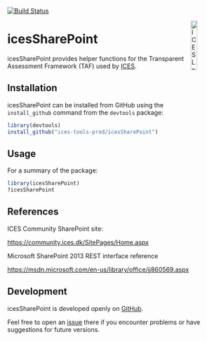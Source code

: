[![Build Status](https://travis-ci.org/ices-tools-prod/icesSharePoint.svg?branch=master)](https://travis-ci.org/ices-tools-prod/icesSharePoint)

[<img align="right" alt="ICES Logo" width="17%" height="17%" src="http://www.ices.dk/_layouts/15/1033/images/icesimg/iceslogo.png">](http://www.ices.dk/Pages/default.aspx)

icesSharePoint
=======

icesSharePoint provides helper functions for the Transparent Assessment Framework (TAF)
used by [ICES](http://www.ices.dk/Pages/default.aspx).

<!-- icesSharePoint is implemented as an [R](https://www.r-project.org) package and
available on [CRAN](https://cran.r-project.org/package=icesSharePoint). -->

Installation
------------

icesSharePoint can be installed from GitHub using the `install_github` command from the
`devtools` package:

```r
library(devtools)
install_github("ices-tools-prod/icesSharePoint")
```

Usage
-----

For a summary of the package:

```r
library(icesSharePoint)
?icesSharePoint
```

References
----------

ICES Community SharePoint site:

[https://community.ices.dk/SitePages/Home.aspx](https://community.ices.dk/SitePages/Home.aspx)

Microsoft SharePoint 2013 REST interface reference

[https://msdn.microsoft.com/en-us/library/office/jj860569.aspx](https://msdn.microsoft.com/en-us/library/office/jj860569.aspx)

Development
-----------

icesSharePoint is developed openly on
[GitHub](https://github.com/ices-tools-prod/icesSharePoint).

Feel free to open an
[issue](https://github.com/ices-tools-prod/icesSharePoint/issues) there if you
encounter problems or have suggestions for future versions.

<!--
The current development version can be installed using:

```R
library(devtools)
install_github("ices-tools-prod/icesSharePoint")
```
-->

<!-- Poke Travis -->

